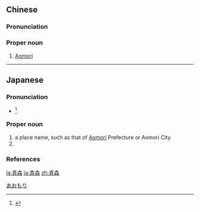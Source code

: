 ==Chinese==
{{zh-forms}}

===Pronunciation===
{{zh-pron
|m=Qīngsēn
|cat=pn
}}

===Proper noun===
{{zh-proper noun}}

# [[Aomori]]

----

==Japanese==
{{wikipedia|lang=ja}}
{{ja-kanjitab|あお|もり|yomi=k}}

===Pronunciation===
* {{ja-accent-common|n|あ|お|もり}}<ref>{{R:NHK Hatsuon}}</ref>

===Proper noun===
{{ja-pos|あおもり|hhira=あをもり|proper}}

# a place name, such as that of [[Aomori]] Prefecture or Aomori City
# {{surname|lang=ja|sort=あおもり}}

===References===
<references/>

[[Category:ja:Cities|あおもり]]

[[la:青森]]
[[ja:青森]]
[[zh:青森]]
